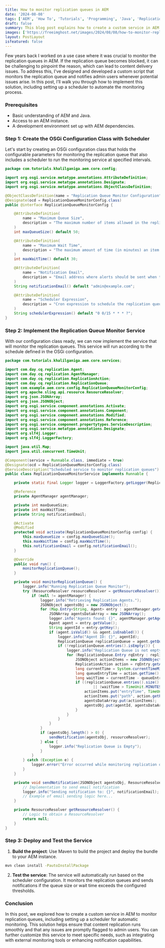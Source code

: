 ```yaml
---
title: How to monitor replication queues in AEM
date: '2024-08-08'
tags: ['AEM', 'How To', 'Tutorials', 'Programming', 'Java', 'Replication', 'Adobe']
draft: false
summary: This blog post explains how to create a custom service in AEM to monitor replication queues. The service checks if the queue is blocked and sends notifications to admin users if issues arise. It also includes a scheduler to automatically run the monitoring at set intervals.
images: ['https://freeimghost.net/images/2024/08/08/how-to-monitor-replication-queue-in-aem.jpg']
layout: PostLayout
isfeatured: false
---
```


Few years back I worked on a use case where it was crucial to monitor the replication queues in AEM. If the replication queue becomes blocked, it can be challenging to pinpoint the reason, which can lead to content delivery issues. To address this, I've designed and developed a custom script that monitors the replication queue and notifies admin users whenever potential issues arise. In this post, I’ll walk you through how to implement this solution, including setting up a scheduler to automate the monitoring process.

### Prerequisites

- Basic understanding of AEM and Java.
- Access to an AEM instance.
- A development environment set up with AEM dependencies.

### Step 1: Create the OSGi Configuration Class with Scheduler

Let's start by creating an OSGi configuration class that holds the configurable parameters for monitoring the replication queue that also includes a scheduler to run the monitoring service at specified intervals.

```java
package com.tutorials.khalilganiga.aem.core.config;

import org.osgi.service.metatype.annotations.AttributeDefinition;
import org.osgi.service.metatype.annotations.Designate;
import org.osgi.service.metatype.annotations.ObjectClassDefinition;

@ObjectClassDefinition(name = "Replication Queue Monitor Configuration")
@Designate(ocd = ReplicationQueueMonitorConfig.class)
public @interface ReplicationQueueMonitorConfig {

    @AttributeDefinition(
        name = "Maximum Queue Size",
        description = "The maximum number of items allowed in the replication queue before triggering an alert."
    )
    int maxQueueSize() default 50;

    @AttributeDefinition(
        name = "Maximum Wait Time",
        description = "The maximum amount of time (in minutes) an item is allowed to stay in the replication queue before triggering an alert."
    )
    int maxWaitTime() default 30;

    @AttributeDefinition(
        name = "Notification Email",
        description = "Email address where alerts should be sent when thresholds are exceeded."
    )
    String notificationEmail() default "admin@example.com";

    @AttributeDefinition(
        name = "Scheduler Expression",
        description = "Cron expression to schedule the replication queue monitoring service."
    )
    String schedulerExpression() default "0 0/15 * * * ?";
}
```

### Step 2: Implement the Replication Queue Monitor Service

With our configuration class ready, we can now implement the service that will monitor the replication queues. This service will run according to the schedule defined in the OSGi configuration.

```java
package com.tutorials.khalilganiga.aem.core.services;

import com.day.cq.replication.Agent;
import com.day.cq.replication.AgentManager;
import com.day.cq.replication.ReplicationAction;
import com.day.cq.replication.ReplicationQueue;
import com.example.aem.core.config.ReplicationQueueMonitorConfig;
import org.apache.sling.api.resource.ResourceResolver;
import org.json.JSONArray;
import org.json.JSONObject;
import org.osgi.service.component.annotations.Activate;
import org.osgi.service.component.annotations.Component;
import org.osgi.service.component.annotations.Modified;
import org.osgi.service.component.annotations.Reference;
import org.osgi.service.component.propertytypes.ServiceDescription;
import org.osgi.service.metatype.annotations.Designate;
import org.slf4j.Logger;
import org.slf4j.LoggerFactory;

import java.util.Map;
import java.util.concurrent.TimeUnit;

@Component(service = Runnable.class, immediate = true)
@Designate(ocd = ReplicationQueueMonitorConfig.class)
@ServiceDescription("Scheduled service to monitor replication queues")
public class ReplicationQueueMonitorService implements Runnable {

    private static final Logger logger = LoggerFactory.getLogger(ReplicationQueueMonitorService.class);

    @Reference
    private AgentManager agentManager;

    private int maxQueueSize;
    private int maxWaitTime;
    private String notificationEmail;

    @Activate
    @Modified
    protected void activate(ReplicationQueueMonitorConfig config) {
        this.maxQueueSize = config.maxQueueSize();
        this.maxWaitTime = config.maxWaitTime();
        this.notificationEmail = config.notificationEmail();
    }

    @Override
    public void run() {
        monitorReplicationQueue();
    }

    private void monitorReplicationQueue() {
        logger.info("Running Replication Queue Monitor");
        try (ResourceResolver resourceResolver = getResourceResolver()) {
            if (null != agentManager) {
                logger.info("Retrieving Replication Agents.");
                JSONObject agentsObj = new JSONObject();
                for (Map.Entry<String, Agent> entry : agentManager.getAgents().entrySet()) {
                    JSONArray agentsDataArray = new JSONArray();
                    logger.info("Agents found: {}", agentManager.getAgents().entrySet());
                    Agent agent = entry.getValue();
                    String agentId = entry.getKey();
                    if (agent.isValid() && agent.isEnabled()) {
                        logger.info("Agent ID: {}", agentId);
                        ReplicationQueue replicationQueue = agent.getQueue();
                        if (!replicationQueue.entries().isEmpty()) {
                            logger.info("Replication Queue is not empty for Agent ID: {}", agentId);
                            for (ReplicationQueue.Entry rqEntry : replicationQueue.entries()) {
                                JSONObject actionItems = new JSONObject();
                                ReplicationAction action = rqEntry.getAction();
                                long currentTime = System.currentTimeMillis();
                                long queueEntryTime = action.getTime();
                                long waitTime = currentTime - queueEntryTime;
                                if ((replicationQueue.entries().size() > maxQueueSize)
                                        || (waitTime > TimeUnit.MINUTES.toMillis(maxWaitTime))) {
                                    actionItems.put("entryTime", TimeUnit.MILLISECONDS.toMinutes(waitTime));
                                    actionItems.put("path", action.getPath());
                                    agentsDataArray.put(actionItems);
                                    agentsObj.put(agentId, agentsDataArray);
                                }
                            }
                        }
                    }
                }
                if (agentsObj.length() > 0) {
                    sendNotification(agentsObj, resourceResolver);
                } else {
                    logger.info("Replication Queue is Empty");
                }
            }
        } catch (Exception e) {
            logger.error("Error occurred while monitoring replication queue: ", e);
        }
    }

    private void sendNotification(JSONObject agentsObj, ResourceResolver resourceResolver) {
        // Implementation to send email notification
        logger.info("Sending notification to: {}", notificationEmail);
        // Example of email sending logic here...
    }

    private ResourceResolver getResourceResolver() {
        // Logic to obtain a ResourceResolver
        return null;
    }
}
```

### Step 3: Deploy and Test the Service

1.  **Build the project**: Use Maven to build the project and deploy the bundle to your AEM instance.

```bash
mvn clean install -PautoInstallPackage
```

2.  **Test the service**: The service will automatically run based on the scheduler configuration. It monitors the replication queues and sends notifications if the queue size or wait time exceeds the configured thresholds.

### Conclusion

In this post, we explored how to create a custom service in AEM to monitor replication queues, including setting up a scheduler for automatic monitoring. This solution helps ensure that content replication runs smoothly and that any issues are promptly flagged to admin users. You can further customize this service to meet specific needs, such as integrating with external monitoring tools or enhancing notification capabilities.
